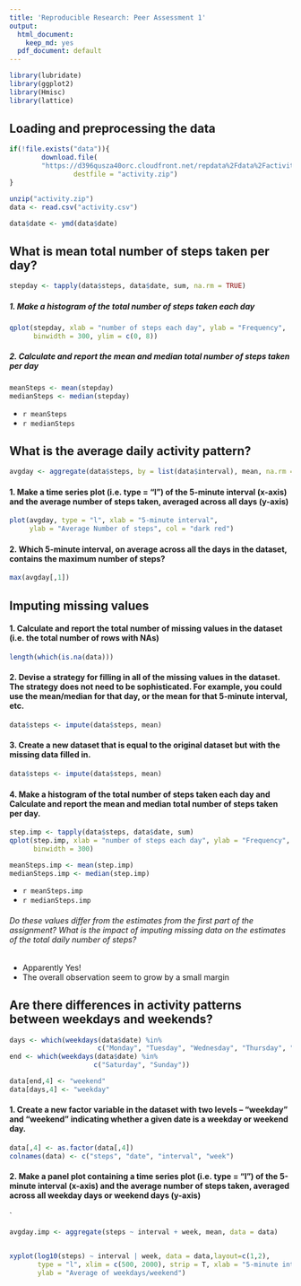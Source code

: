 ```yaml
---
title: 'Reproducible Research: Peer Assessment 1'
output:
  html_document:
    keep_md: yes
  pdf_document: default
---
```


```r
library(lubridate)
library(ggplot2)
library(Hmisc)
library(lattice)
```

## Loading and preprocessing the data
```r
if(!file.exists("data")){
        download.file(
        "https://d396qusza40orc.cloudfront.net/repdata%2Fdata%2Factivity.zip",
                destfile = "activity.zip")
}

unzip("activity.zip")
data <- read.csv("activity.csv")

data$date <- ymd(data$date)
```


## What is mean total number of steps taken per day?

```r
stepday <- tapply(data$steps, data$date, sum, na.rm = TRUE)
```

##### 1. Make a histogram of the total number of steps taken each day
```r
qplot(stepday, xlab = "number of steps each day", ylab = "Frequency",
      binwidth = 300, ylim = c(0, 8))
```

##### 2. Calculate and report the mean and median total number of steps taken per day
```r
meanSteps <- mean(stepday)
medianSteps <- median(stepday)
```
- `r meanSteps`
- `r medianSteps`

## What is the average daily activity pattern?
```r
avgday <- aggregate(data$steps, by = list(data$interval), mean, na.rm = T)

```

#### 1. Make a time series plot (i.e. type = "l") of the 5-minute interval (x-axis) and the average number of steps taken, averaged across all days (y-axis)

```r
plot(avgday, type = "l", xlab = "5-minute interval", 
     ylab = "Average Number of steps", col = "dark red")
```

#### 2. Which 5-minute interval, on average across all the days in the dataset, contains the maximum number of steps?

```r
max(avgday[,1])
```

## Imputing missing values

#### 1. Calculate and report the total number of missing values in the dataset (i.e. the total number of rows with NAs)
```r
length(which(is.na(data)))
```

#### 2. Devise a strategy for filling in all of the missing values in the dataset. The strategy does not need to be sophisticated. For example, you could use the mean/median for that day, or the mean for that 5-minute interval, etc.
```r

data$steps <- impute(data$steps, mean)
```

#### 3. Create a new dataset that is equal to the original dataset but with the missing data filled in.
```r
data$steps <- impute(data$steps, mean)
```


#### 4. Make a histogram of the total number of steps taken each day and Calculate and report the mean and median total number of steps taken per day.

```r
step.imp <- tapply(data$steps, data$date, sum)
qplot(step.imp, xlab = "number of steps each day", ylab = "Frequency",
      binwidth = 300)
```
```r
meanSteps.imp <- mean(step.imp)
medianSteps.imp <- median(step.imp)
```

- `r meanSteps.imp`
- `r medianSteps.imp`

###### Do these values differ from the estimates from the first part of the assignment? What is the impact of imputing missing data on the estimates of the total daily number of steps?

- Apparently Yes!
- The overall observation seem to grow by a small margin


## Are there differences in activity patterns between weekdays and weekends?

```r
days <- which(weekdays(data$date) %in%
                      c("Monday", "Tuesday", "Wednesday", "Thursday", "Friday"))
end <- which(weekdays(data$date) %in%
                     c("Saturday", "Sunday"))

data[end,4] <- "weekend" 
data[days,4] <- "weekday"
```

#### 1. Create a new factor variable in the dataset with two levels -- "weekday" and "weekend" indicating whether a given date is a weekday or weekend day.

```r
data[,4] <- as.factor(data[,4])
colnames(data) <- c("steps", "date", "interval", "week")
```


#### 2. Make a panel plot containing a time series plot (i.e. type = "l") of the 5-minute interval (x-axis) and the average number of steps taken, averaged across all weekday days or weekend days (y-axis)
`
```r
avgday.imp <- aggregate(steps ~ interval + week, mean, data = data)


xyplot(log10(steps) ~ interval | week, data = data,layout=c(1,2),
       type = "l", xlim = c(500, 2000), strip = T, xlab = "5-minute interval",
       ylab = "Average of weekdays/weekend")

```




